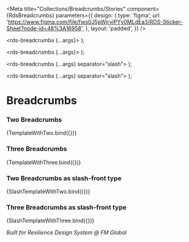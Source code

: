 
<Meta
  title="Collections/Breadcrumbs/Stories"
  component={RdsBreadcrumbs}
  parameters={{
    design: {
      type: 'figma',
      url: 'https://www.figma.com/file/fws0J5pWjrviPYy0MLdEa3/RDS-Sticker-Sheet?node-id=48%3A16958',
    },
    layout: 'padded',
  }}
/>

  <rds-breadcrumbs {...args}>
    <rds-breadcrumb>
      <rds-link text="Previous" appearance="secondary"></rds-link>
    </rds-breadcrumb>
    <rds-breadcrumb>
      <rds-link text="Current" appearance="secondary"></rds-link>
    </rds-breadcrumb>
  </rds-breadcrumbs>
);

  <rds-breadcrumbs {...args}>
    <rds-breadcrumb>
      <rds-link text="Previous 2" appearance="secondary"></rds-link>
    </rds-breadcrumb>
    <rds-breadcrumb>
      <rds-link text="Previous 1" appearance="secondary"></rds-link>
    </rds-breadcrumb>
    <rds-breadcrumb>
      <rds-link text="Current" appearance="secondary"></rds-link>
    </rds-breadcrumb>
  </rds-breadcrumbs>
);

  <rds-breadcrumbs {...args} separator="slash">
    <rds-breadcrumb>
      <rds-link text="Previous" appearance="secondary"></rds-link>
    </rds-breadcrumb>
    <rds-breadcrumb>
      <rds-link text="Current" appearance="secondary"></rds-link>
    </rds-breadcrumb>
  </rds-breadcrumbs>
);

  <rds-breadcrumbs {...args} separator="slash">
    <rds-breadcrumb>
      <rds-link text="Previous 2" appearance="secondary"></rds-link>
    </rds-breadcrumb>
    <rds-breadcrumb>
      <rds-link text="Previous 1" appearance="secondary"></rds-link>
    </rds-breadcrumb>
    <rds-breadcrumb>
      <rds-link text="Current" appearance="secondary"></rds-link>
    </rds-breadcrumb>
  </rds-breadcrumbs>
);

# Breadcrumbs

### Two Breadcrumbs

<Canvas>
  <Story name="Two Breadcrumbs">{TemplateWithTwo.bind({})}</Story>
</Canvas>

### Three Breadcrumbs

<Canvas>
  <Story name="Three Breadcrumbs">{TemplateWithThree.bind({})}</Story>
</Canvas>

### Two Breadcrumbs as slash-front type

<Canvas>
  <Story name="Two Breadcrumbs with slash ">{SlashTemplateWithTwo.bind({})}</Story>
</Canvas>

### Three Breadcrumbs as slash-front type

<Canvas>
  <Story name="Three Breadcrumbs with slash">{SlashTemplateWithThree.bind({})}</Story>
</Canvas>

_Built for Resilience Design System @ FM Global_

